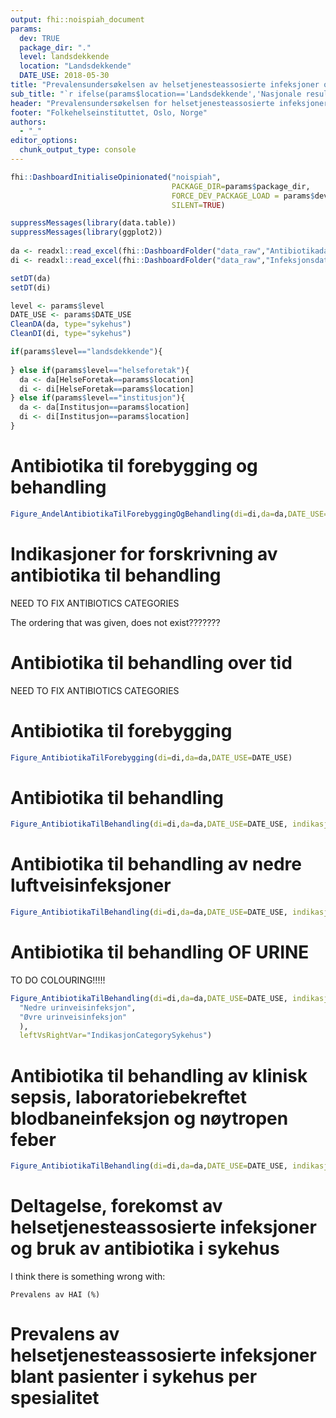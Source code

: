```yaml
---
output: fhi::noispiah_document
params:
  dev: TRUE
  package_dir: "."
  level: landsdekkende
  location: "Landsdekkende"
  DATE_USE: 2018-05-30
title: "Prevalensundersøkelsen av helsetjenesteassosierte infeksjoner og antibiotikabruk i sykehus (NOIS-PIAH)"
sub_title: "`r ifelse(params$location=='Landsdekkende','Nasjonale resultater',params$location)` --- `r params$DATE_USE`"
header: "Prevalensundersøkelsen for helsetjenesteassosierte infeksjoner og antibiotikabruk \\newline `r params$location` --- `r params$DATE_USE`"
footer: "Folkehelseinstituttet, Oslo, Norge"
authors:
  - "_"
editor_options: 
  chunk_output_type: console
---
```


```r
fhi::DashboardInitialiseOpinionated("noispiah",
                                    PACKAGE_DIR=params$package_dir,
                                    FORCE_DEV_PACKAGE_LOAD = params$dev,
                                    SILENT=TRUE)

suppressMessages(library(data.table))
suppressMessages(library(ggplot2))
  
da <- readxl::read_excel(fhi::DashboardFolder("data_raw","AntibiotikadataSpesialist.xlsx"))
di <- readxl::read_excel(fhi::DashboardFolder("data_raw","InfeksjonsdataSpesialist.xlsx"))

setDT(da)
setDT(di)

level <- params$level
DATE_USE <- params$DATE_USE
CleanDA(da, type="sykehus")
CleanDI(di, type="sykehus")

if(params$level=="landsdekkende"){
  
} else if(params$level=="helseforetak"){
  da <- da[HelseForetak==params$location]
  di <- di[HelseForetak==params$location]
} else if(params$level=="institusjon"){
  da <- da[Institusjon==params$location]
  di <- di[Institusjon==params$location]
}
```

\newpage 

# Antibiotika til forebygging og behandling

\blindtext

```r
Figure_AndelAntibiotikaTilForebyggingOgBehandling(di=di,da=da,DATE_USE=DATE_USE)
```

\newpage

# Indikasjoner for forskrivning av antibiotika til behandling 

NEED TO FIX ANTIBIOTICS CATEGORIES

The ordering that was given, does not exist???????

\begin{landscape}

```r
q <- Figure_ForskrivningerAvAntibiotikaTilBehandlingPerIndikasjon(di=di,da=da,DATE_USE=params$DATE_USE)
f <- sprintf("%s.png",tempfile())
ggsave(f, plot = q, width = 297*0.75, height = 210*0.75, units = "mm")
```

\begin{figure}
\begin{center}
\includegraphics{`r f`}
\caption{\label{fig:figs2}Andel forskrivninger av antibiotika til forebygging og behandling i sykehjem, per indikasjon}
\end{center}
\end{figure}

\end{landscape}

\newpage

# Antibiotika til behandling per spesialitet

NEED TO FIX ANTIBIOTICS CATEGORIES

\begin{landscape}

```r
q <- Figure_ForskrivningerAvAntibiotikaTilBehandlingPerSpesialitet(di=di,da=da,DATE_USE=params$DATE_USE)
f <- sprintf("%s.png",tempfile())
ggsave(f, plot = q, width = 297*0.75, height = 210*0.75, units = "mm")
```

\begin{figure}
\begin{center}
\includegraphics{`r f`}
\caption{\label{fig:figs3}Andel forskrivninger av antibiotika til forebygging og behandling i sykehjem, per indikasjon}
\end{center}
\end{figure}

\end{landscape}

\newpage

# Antibiotika til behandling over tid

NEED TO FIX ANTIBIOTICS CATEGORIES

\begin{landscape}

```r
q <- Figure_AntibiotikaTilBehandlingOverTid1(di=di,da=da,DATE_USE=params$DATE_USE)
f <- sprintf("%s.png",tempfile())
ggsave(f, plot = q, width = 297*0.75, height = 210*0.75, units = "mm")
```

\begin{figure}
\begin{center}
\includegraphics{`r f`}
\caption{\label{fig:figs4}Andel forskrivninger av antibiotika til forebygging og behandling i sykehjem, per indikasjon}
\end{center}
\end{figure}

\end{landscape}

\newpage

# Antibiotika til behandling av samfunnservervede nedre luftveisinfeksjoner over tid

NEED TO FIX ANTIBIOTICS CATEGORIES

Could not find "samfunnservervede nedre luftveisinfeksjoner" in "indikasjon"

Decided to just use "nedre luftveisinfeksjoner" instead. Is that ok?

\begin{landscape}

```r
q <- Figure_AntibiotikaTilBehandlingOverTid2(di=di,da=da,DATE_USE=params$DATE_USE)
f <- sprintf("%s.png",tempfile())
ggsave(f, plot = q, width = 297*0.75, height = 210*0.75, units = "mm")
```

\begin{figure}
\begin{center}
\includegraphics{`r f`}
\caption{\label{fig:figs5}Andel forskrivninger av antibiotika til forebygging og behandling i sykehjem, per indikasjon}
\end{center}
\end{figure}

\end{landscape}

\newpage

# Antibiotika til forebygging

```r
Figure_AntibiotikaTilForebygging(di=di,da=da,DATE_USE=DATE_USE)
```

\newpage

# Antibiotika til behandling

```r
Figure_AntibiotikaTilBehandling(di=di,da=da,DATE_USE=DATE_USE, indikasjon=NULL)
```

\newpage

# Antibiotika til behandling av nedre luftveisinfeksjoner

```r
Figure_AntibiotikaTilBehandling(di=di,da=da,DATE_USE=DATE_USE, indikasjon="Nedre luftveisinfeksjon")
```

\newpage

# Antibiotika til behandling OF URINE

TO DO COLOURING!!!!!

```r
Figure_AntibiotikaTilBehandling(di=di,da=da,DATE_USE=DATE_USE, indikasjon=c(
  "Nedre urinveisinfeksjon",
  "Øvre urinveisinfeksjon"
  ),
  leftVsRightVar="IndikasjonCategorySykehus")
```

\newpage

# Antibiotika til behandling av klinisk sepsis, laboratoriebekreftet blodbaneinfeksjon og nøytropen feber

```r
Figure_AntibiotikaTilBehandling(di=di,da=da,DATE_USE=DATE_USE, indikasjon="Klinisk sepsis, laboratoriebekreftet blodbaneinfeksjon og nøytropen feber")
```

\newpage

# Deltagelse, forekomst av helsetjenesteassosierte infeksjoner og bruk av antibiotika i sykehus

I think there is something wrong with:

`Prevalens av HAI (%)`

\begin{landscape}

```r
Table_DeltagelseForekomstHAIogABiSykehjem(
  di=di,
  da=da,
  level=params$level,
  DATE_USE=params$DATE_USE,
  type="sykehus")
```

\end{landscape}


\newpage

# Prevalens av helsetjenesteassosierte infeksjoner blant pasienter i sykehus per spesialitet

\blindtext

\newpage


